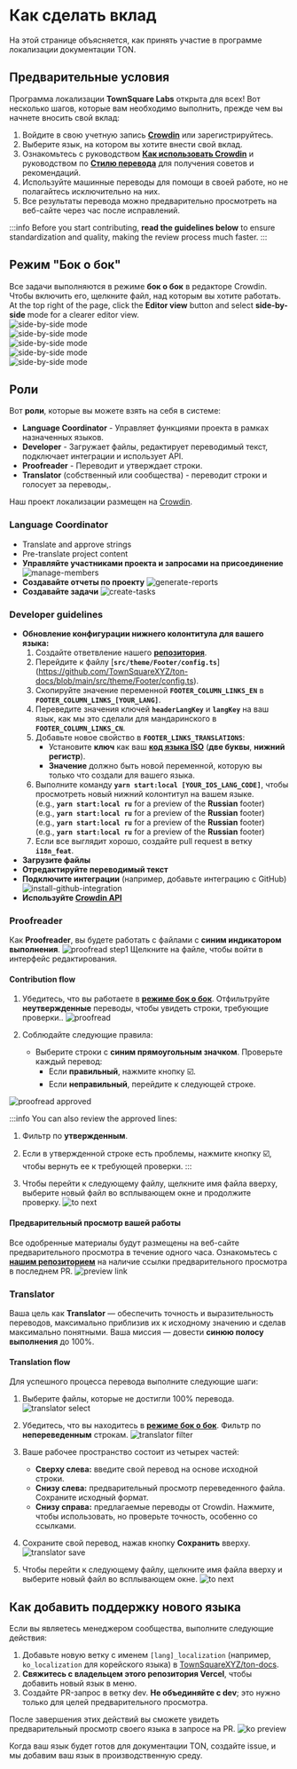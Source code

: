 
# Как сделать вклад

На этой странице объясняется, как принять участие в программе локализации документации TON.

## Предварительные условия

Программа локализации **TownSquare Labs** открыта для всех! Вот несколько шагов, которые вам необходимо выполнить, прежде чем вы начнете вносить свой вклад:

1. Войдите в свою учетную запись [**Crowdin**](https://crowdin.com) или зарегистрируйтесь.
2. Выберите язык, на котором вы хотите внести свой вклад.
3. Ознакомьтесь с руководством [**Как использовать Crowdin**](/v3/contribute/localization-program/how-to-contribute) и руководством по [**Стилю перевода**](/v3/contribute/localization-program/translation-style-guide) для получения советов и рекомендаций.
4. Используйте машинные переводы для помощи в своей работе, но не полагайтесь исключительно на них.
5. Все результаты перевода можно предварительно просмотреть на веб-сайте через час после исправлений.

:::info
Before you start contributing, **read the guidelines below** to ensure standardization and quality, making the review process much faster.
:::

## Режим "Бок о бок"

Все задачи выполняются в режиме **бок о бок** в редакторе Crowdin. Чтобы включить его, щелкните файл, над которым вы хотите работать. At the top right of the page, click the **Editor view** button and select **side-by-side** mode for a clearer editor view.\
![side-by-side mode](/img/localizationProgramGuideline/side-by-side.png)\
![side-by-side mode](/img/localizationProgramGuideline/side-by-side.png)\
![side-by-side mode](/img/localizationProgramGuideline/side-by-side.png)\
![side-by-side mode](/img/localizationProgramGuideline/side-by-side.png)\
![side-by-side mode](/img/localizationProgramGuideline/side-by-side.png)

## Роли

Вот **роли**, которые вы можете взять на себя в системе:

- **Language Coordinator** - Управляет функциями проекта в рамках назначенных языков.
- **Developer** - Загружает файлы, редактирует переводимый текст, подключает интеграции и использует API.
- **Proofreader** - Переводит и утверждает строки.
- **Translator** (собственный или сообщества) - переводит строки и голосует за переводы,.

Наш проект локализации размещен на [Crowdin](https://crowdin.com/project/ton-docs).

### Language Coordinator

- Translate and approve strings
- Pre-translate project content
- **Управляйте участниками проекта и запросами на присоединение**
  ![manage-members](/img/localizationProgramGuideline/manage-members.png)
- **Создавайте отчеты по проекту**
  ![generate-reports](/img/localizationProgramGuideline/generate-reports.png)
- **Создавайте задачи**
  ![create-tasks](/img/localizationProgramGuideline/create-tasks.png)

### Developer guidelines

- **Обновление конфигурации нижнего колонтитула для вашего языка:**
  1. Создайте ответвление нашего [**репозитория**](https://github.com/TownSquareXYZ/ton-docs/tree/i18n_feat).
  2. Перейдите к файлу [**`src/theme/Footer/config.ts`**] (https://github.com/TownSquareXYZ/ton-docs/blob/main/src/theme/Footer/config.ts).
  3. Скопируйте значение переменной **`FOOTER_COLUMN_LINKS_EN`** в **`FOOTER_COLUMN_LINKS_[YOUR_LANG]`**.
  4. Переведите значения ключей **`headerLangKey`** и **`langKey`** на ваш язык, как мы это сделали для мандаринского в **`FOOTER_COLUMN_LINKS_CN`**.
  5. Добавьте новое свойство в **`FOOTER_LINKS_TRANSLATIONS`**:
     - Установите **ключ** как ваш [**код языка ISO**](https://www.andiamo.co.uk/resources/iso-language-codes/) (**две буквы**, **нижний регистр**).
     - **Значение** должно быть новой переменной, которую вы только что создали для вашего языка.
  6. Выполните команду **`yarn start:local [YOUR_IOS_LANG_CODE]`**, чтобы просмотреть новый нижний колонтитул на вашем языке.\
     (e.g., **`yarn start:local ru`** for a preview of the **Russian** footer)\
      (e.g., **`yarn start:local ru`** for a preview of the **Russian** footer)\
       (e.g., **`yarn start:local ru`** for a preview of the **Russian** footer)\
       (e.g., **`yarn start:local ru`** for a preview of the **Russian** footer)
  7. Если все выглядит хорошо, создайте pull request в ветку **`i18n_feat`**.
- **Загрузите файлы**
- **Отредактируйте переводимый текст**
- **Подключите интеграции** (например, добавьте интеграцию с GitHub)
  ![install-github-integration](/img/localizationProgramGuideline/howItWorked/install-github-integration.png)
- **Используйте [Crowdin API](https://developer.crowdin.com/api/v2/)**

### Proofreader

Как **Proofreader**, вы будете работать с файлами с **синим индикатором выполнения**.
![proofread step1](/img/localizationProgramGuideline/proofread-step1.png)
Щелкните на файле, чтобы войти в интерфейс редактирования.

#### Contribution flow

1. Убедитесь, что вы работаете в [**режиме бок о бок**](#side-by-side-mode). Отфильтруйте **неутвержденные** переводы, чтобы увидеть строки, требующие проверки..
   ![proofread](/img/localizationProgramGuideline/proofread-filter.png)

2. Соблюдайте следующие правила:
   - Выберите строки с **синим прямоугольным значком**. Проверьте каждый перевод:
     - Если **правильный**, нажмите кнопку ☑️.
     - Если **неправильный**, перейдите к следующей строке.

![proofread approved](/img/localizationProgramGuideline/proofread-approved.png)

:::info
You can also review the approved lines:

1. Фильтр по **утвержденным**.

2. Если в утвержденной строке есть проблемы, нажмите кнопку ☑️, чтобы вернуть ее к требующей проверки.
   :::

3. Чтобы перейти к следующему файлу, щелкните имя файла вверху, выберите новый файл во всплывающем окне и продолжите проверку.
   ![to next](/img/localizationProgramGuideline/redirect-to-next.png)

#### Предварительный просмотр вашей работы

Все одобренные материалы будут размещены на веб-сайте предварительного просмотра в течение одного часа. Ознакомьтесь с [**нашим репозиторием**](https://github.com/TownSquareXYZ/ton-docs/pulls) на наличие ссылки предварительного просмотра в последнем PR.
![preview link](/img/localizationProgramGuideline/preview-link.png)

### Translator

Ваша цель как **Translator** — обеспечить точность и выразительность переводов, максимально приблизив их к исходному значению и сделав максимально понятными. Ваша миссия — довести **синюю полосу выполнения** до 100%.

#### Translation flow

Для успешного процесса перевода выполните следующие шаги:

1. Выберите файлы, которые не достигли 100% перевода.
   ![translator select](/img/localizationProgramGuideline/translator-select.png)

2. Убедитесь, что вы находитесь в [**режиме бок о бок**](#side-by-side-mode). Фильтр по **непереведенным** строкам.
   ![translator filter](/img/localizationProgramGuideline/translator-filter.png)

3. Ваше рабочее пространство состоит из четырех частей:
   - **Сверху слева:** введите свой перевод на основе исходной строки.
   - **Снизу слева:** предварительный просмотр переведенного файла. Сохраните исходный формат.
   - **Снизу справа:** предлагаемые переводы от Crowdin. Нажмите, чтобы использовать, но проверьте точность, особенно со ссылками.

4. Сохраните свой перевод, нажав кнопку **Сохранить** вверху.
   ![translator save](/img/localizationProgramGuideline/translator-save.png)

5. Чтобы перейти к следующему файлу, щелкните имя файла вверху и выберите новый файл во всплывающем окне.
   ![to next](/img/localizationProgramGuideline/redirect-to-next.png)

## Как добавить поддержку нового языка

Если вы являетесь менеджером сообщества, выполните следующие действия:

1. Добавьте новую ветку с именем `[lang]_localization` (например, `ko_localization` для корейского языка) в [TownSquareXYZ/ton-docs](https://github.com/TownSquareXYZ/ton-docs).
2. **Свяжитесь с владельцем этого репозитория Vercel**, чтобы добавить новый язык в меню.
3. Создайте PR-запрос в ветку dev. **Не объединяйте с dev**; это нужно только для целей предварительного просмотра.

После завершения этих действий вы сможете увидеть предварительный просмотр своего языка в запросе на PR.
![ko preview](/img/localizationProgramGuideline/ko_preview.png)

Когда ваш язык будет готов для документации TON, создайте issue, и мы добавим ваш язык в производственную среду.

<Feedback />

